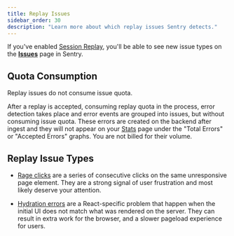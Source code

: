 ```yaml
---
title: Replay Issues
sidebar_order: 30
description: "Learn more about which replay issues Sentry detects."
---
```


If you've enabled [Session Replay](/product/explore/session-replay/), you'll be able to see new issue types on the [**Issues**](https://sentry.io/orgredirect/organizations/:orgslug/issues/) page in Sentry.

## Quota Consumption

<Note>
Replay issues do not consume issue quota.
</Note>

After a replay is accepted, consuming replay quota in the process, error detection takes place and error events are grouped into issues, but without consuming issue quota. These errors are created on the backend after ingest and they will not appear on your [Stats](https://sentry.io/orgredirect/organizations/:orgslug/stats/) page under the "Total Errors" or "Accepted Errors" graphs. You are not billed for their volume.

## Replay Issue Types

- [Rage clicks](/product/issues/issue-details/replay-issues/rage-clicks/) are a series of consecutive clicks on the same unresponsive page element. They are a strong signal of user frustration and most likely deserve your attention.

- [Hydration errors](/product/issues/issue-details/replay-issues/hydration-error/) are a React-specific problem that happen when the initial UI does not match what was rendered on the server. They can result in extra work for the browser, and a slower pageload experience for users.
